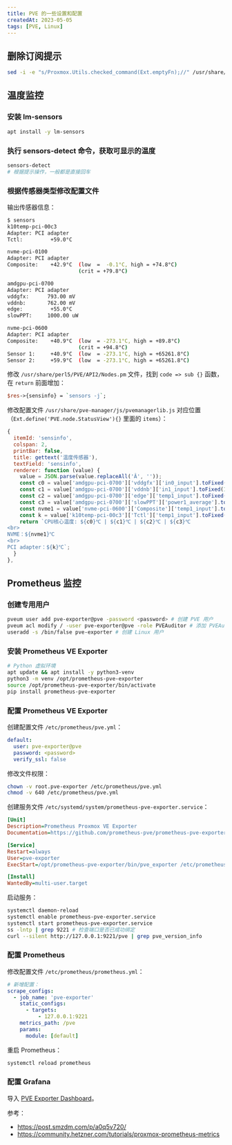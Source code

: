 ```yaml
---
title: PVE 的一些设置和配置
createdAt: 2023-05-05
tags: [PVE, Linux]
---
```


## 删除订阅提示

```sh
sed -i -e "s/Proxmox.Utils.checked_command(Ext.emptyFn);//" /usr/share/pve-manager/js/pvemanagerlib.js
```

## 温度监控

### 安装 lm-sensors

```sh
apt install -y lm-sensors
```

### 执行 sensors-detect 命令，获取可显示的温度

```sh
sensors-detect
# 根据提示操作，一般都是直接回车
```

### 根据传感器类型修改配置文件

输出传感器信息：

```sh
$ sensors
k10temp-pci-00c3
Adapter: PCI adapter
Tctl:         +59.0°C

nvme-pci-0100
Adapter: PCI adapter
Composite:    +42.9°C  (low  =  -0.1°C, high = +74.8°C)
                       (crit = +79.8°C)

amdgpu-pci-0700
Adapter: PCI adapter
vddgfx:      793.00 mV
vddnb:       762.00 mV
edge:         +55.0°C
slowPPT:     1000.00 uW

nvme-pci-0600
Adapter: PCI adapter
Composite:    +40.9°C  (low  = -273.1°C, high = +89.8°C)
                       (crit = +94.8°C)
Sensor 1:     +40.9°C  (low  = -273.1°C, high = +65261.8°C)
Sensor 2:     +59.9°C  (low  = -273.1°C, high = +65261.8°C)
```

修改 `/usr/share/perl5/PVE/API2/Nodes.pm` 文件，找到 `code => sub {}` 函数，在 `return` 前面增加：

```perl
$res->{sensinfo} = `sensors -j`;
```

修改配置文件 `/usr/share/pve-manager/js/pvemanagerlib.js` 对应位置（`Ext.define('PVE.node.StatusView'){}` 里面的 `items`）：

```js
{
  itemId: 'sensinfo',
  colspan: 2,
  printBar: false,
  title: gettext('温度传感器'),
  textField: 'sensinfo',
  renderer: function (value) {
    value = JSON.parse(value.replaceAll('Â', ''));
    const c0 = value['amdgpu-pci-0700']['vddgfx']['in0_input'].toFixed(1);
    const c1 = value['amdgpu-pci-0700']['vddnb']['in1_input'].toFixed(1);
    const c2 = value['amdgpu-pci-0700']['edge']['temp1_input'].toFixed(1);
    const c3 = value['amdgpu-pci-0700']['slowPPT']['power1_average'].toFixed(1);
    const nvme1 = value['nvme-pci-0600']['Composite']['temp1_input'].toFixed(1);
    const k = value['k10temp-pci-00c3']['Tctl']['temp1_input'].toFixed(1);
    return `CPU核心温度: ${c0}℃ | ${c1}℃ | ${c2}℃ | ${c3}℃
<br>
NVME：${nvme1}℃
<br>
PCI adapter：${k}℃`;
  }
},
```

## Prometheus 监控

### 创建专用用户

```sh
pveum user add pve-exporter@pve -password <password> # 创建 PVE 用户
pveum acl modify / -user pve-exporter@pve -role PVEAuditor # 添加 PVEAuditor 角色
useradd -s /bin/false pve-exporter # 创建 Linux 用户
```

### 安装 Prometheus VE Exporter

```sh
# Python 虚拟环境
apt update && apt install -y python3-venv
python3 -m venv /opt/prometheus-pve-exporter
source /opt/prometheus-pve-exporter/bin/activate
pip install prometheus-pve-exporter
```

### 配置 Prometheus VE Exporter

创建配置文件 `/etc/prometheus/pve.yml`：

```yaml
default:
  user: pve-exporter@pve
  password: <password>
  verify_ssl: false
```

修改文件权限：

```sh
chown -v root.pve-exporter /etc/prometheus/pve.yml
chmod -v 640 /etc/prometheus/pve.yml
```

创建服务文件 `/etc/systemd/system/prometheus-pve-exporter.service`：

```ini
[Unit]
Description=Prometheus Proxmox VE Exporter
Documentation=https://github.com/prometheus-pve/prometheus-pve-exporter

[Service]
Restart=always
User=pve-exporter
ExecStart=/opt/prometheus-pve-exporter/bin/pve_exporter /etc/prometheus/pve.yml

[Install]
WantedBy=multi-user.target
```

启动服务：

```sh
systemctl daemon-reload
systemctl enable prometheus-pve-exporter.service
systemctl start prometheus-pve-exporter.service
ss -lntp | grep 9221 # 检查端口是否已成功绑定
curl --silent http://127.0.0.1:9221/pve | grep pve_version_info
```

### 配置 Prometheus

修改配置文件 `/etc/prometheus/prometheus.yml`：

```yaml
# 新增配置：
scrape_configs:
  - job_name: 'pve-exporter'
    static_configs:
      - targets:
          - 127.0.0.1:9221
    metrics_path: /pve
    params:
      module: [default]
```

重启 Prometheus：

```sh
systemctl reload prometheus
```

### 配置 Grafana

导入 [PVE Exporter Dashboard](https://grafana.com/grafana/dashboards/10347)。

参考：

- https://post.smzdm.com/p/a0q5v720/
- https://community.hetzner.com/tutorials/proxmox-prometheus-metrics

